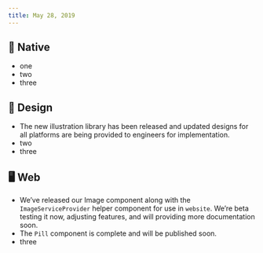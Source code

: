 ```yaml
---
title: May 28, 2019
---
```


## 📱 Native

-   one
-   two
-   three

## 🍭 Design

-   The new illustration library has been released and updated designs for all platforms are being provided to engineers for implementation.
-   two
-   three

## 🖥 Web

-   We’ve released our Image component along with the `ImageServiceProvider` helper component for use in `website`. We’re beta testing it now, adjusting features, and will providing more documentation soon.
-   The `Pill` component is complete and will be published soon.
-   three
